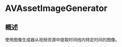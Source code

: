 # AVAssetImageGenerator

<ToBePolishedAfterTranslation />

<OriginalSource
  title="AVAssetImageGenerator"
  url="https://developer.apple.com/documentation/avfoundation/avassetimagegenerator"
  summary="使用图像生成器从视频资源中提取时间线内特定时间的图像"
/>

## 概述

使用图像生成器从视频资源中提取时间线内特定时间的图像。
